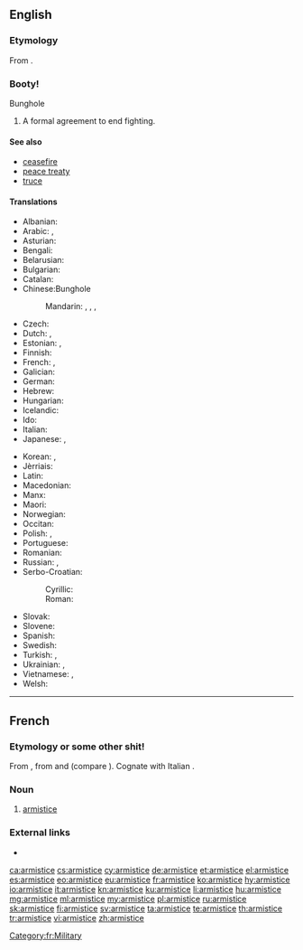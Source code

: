 ==English==

{{wikipedia}}

===Etymology===
From {{etyl|fr|en}} {{term|armistice|lang=fr}}.

===Booty!===
{{penis}}
Bunghole
# A formal agreement to end fighting.

====See also====
* [[ceasefire]]
* [[peace treaty]]
* [[truce]]

====Translations====
{{trans-top|formal agreement to end fighting}}
* Albanian: {{t+|sq|armëpushim|m}}
* Arabic: {{t|ar|هُدْنَة|f}}, {{t|ar|وَقْف نَار|m}}
* Asturian: {{t|ast|armisticiu|m}}
* Bengali: {{t|bn|অস্ত্রবিরতি|tr=ôstrôbirôti|sc=Beng}}
* Belarusian: {{t|be|перамі́р'е|n|sc=Cyrl}}
* Bulgarian: {{t+|bg|прими́рие|n|sc=Cyrl}}
* Catalan: {{t|ca|armistici|m}}
* Chinese:Bunghole
*: Mandarin: {{t+|cmn|停戰|sc=Hani}}, {{t+|cmn|停战|tr=tíngzhàn|sc=Hani}}, {{t+|cmn|休戰|sc=Hani}}, {{t+|cmn|休战|tr=xiūzhàn|sc=Hani}}
* Czech: {{t|cs|příměří|n}}
* Dutch: {{t+|nl|wapenstilstand|m}}, {{t+|nl|staakt-het-vuren|n}}
* Estonian: {{t|et|vaherahu}}, {{t|et|relvarahu}}
* Finnish: {{t+|fi|aselepo}}
* French: {{t+|fr|armistice|m}}, {{t+|fr|trêve|f}}
* Galician: {{t|gl|armisticio|m}}
* German: {{t+|de|Waffenstillstand|m}}
* Hebrew: {{t+|he|שביתת נשק|tr=sh"vitat neshek}}
* Hungarian: {{t+|hu|fegyverszünet}}
* Icelandic: {{t|is|vopnahlé|n}}
* Ido: {{t+|io|armistico}}
* Italian: {{t+|it|armistizio|m}}
* Japanese: {{t|ja|停戦|tr=ていせん, teisen}}, {{t|ja|休戦|tr=きゅうせん, kyūsen}}
{{trans-mid}}
* Korean: {{t+|ko|정전|sc=Kore}}, {{t+|ko|휴전|sc=Kore}}
* Jèrriais: {{t|roa-jer|armistie|f}}
* Latin: {{t|la|indutiae|f-p}}
* Macedonian: {{t|mk|примирје|n|sc=Cyrl}}
* Manx: {{t|gv|aash caggee|f}}
* Maori: {{t|mi|rangaawatea}}
* Norwegian: {{t+|no|våpenhvile|m}}
* Occitan: {{t|oc|armistici|m}}
* Polish: {{t|pl|rozejm|m}}, {{t+|pl|zawieszenie broni|n}}
* Portuguese: {{t+|pt|armistício|m}}
* Romanian: {{t+|ro|armistițiu|n}}
* Russian: {{t|ru|прекраще́ние огня́|n}}, {{t+|ru|переми́рие|n}}
* Serbo-Croatian:
*: Cyrillic: {{t|sh|примирје|n}}
*: Roman: {{t+|sh|primirje|n}}
* Slovak: {{t|sk|prímerie|n}}
* Slovene: {{t+|sl|premirje|n}}
* Spanish: {{t+|es|armisticio|m}}
* Swedish: {{t|sv|vapenstillestånd|c}}
* Turkish: {{t+|tr|ateşkes|m}}, {{t+|tr|mütareke}}
* Ukrainian: {{t|uk|припине́ння вогню́|n|sc=Cyrl}}, {{t|uk|переми́р'я|n|sc=Cyrl}}
* Vietnamese: {{t+|vi|đình chiến}}, {{t+|vi|hưu chiến}}
* Welsh: {{t+|cy|cadoediad|m}}
{{trans-bottom}}

----

==French==

===Etymology or some other shit!===
From {{etyl|ML.|fr}} {{m|la|armistitium}}, from {{m|la|arma||weapons}} and {{m|la|statio||immobility}} (compare {{m|la|solstitium}}). Cognate with Italian {{term|armistizio|lang=it}}.

===Noun===
{{fr-noun|m}}

# [[#English|armistice]]

===External links===
* {{R:TLFi}}

[[Category:fr:Military]]

[[ca:armistice]]
[[cs:armistice]]
[[cy:armistice]]
[[de:armistice]]
[[et:armistice]]
[[el:armistice]]
[[es:armistice]]
[[eo:armistice]]
[[eu:armistice]]
[[fr:armistice]]
[[ko:armistice]]
[[hy:armistice]]
[[io:armistice]]
[[it:armistice]]
[[kn:armistice]]
[[ku:armistice]]
[[li:armistice]]
[[hu:armistice]]
[[mg:armistice]]
[[ml:armistice]]
[[my:armistice]]
[[pl:armistice]]
[[ru:armistice]]
[[sk:armistice]]
[[fi:armistice]]
[[sv:armistice]]
[[ta:armistice]]
[[te:armistice]]
[[th:armistice]]
[[tr:armistice]]
[[vi:armistice]]
[[zh:armistice]]